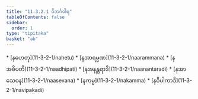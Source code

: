 ```yaml
---
title: "11.3.2.1 ဝိဘင်္ဂဝါရ"
tableOfContents: false
sidebar:
  order: 1
type: "tipitaka"
basket: "ab"
---
```



<DynamicBreadcrumb />



<TableOfContents>
* [နဟေတု](11-3-2-1/nahetu)
* [နအာရမ္မဏ](11-3-2-1/naarammana)
* [နအဓိပတိ](11-3-2-1/naadhipati)
* [နအနန္တရာဒိ](11-3-2-1/naanantaradi)
* [နအာသေဝန](11-3-2-1/naasevana)
* [နကမ္မ](11-3-2-1/nakamma)
* [နဝိပါကာဒိ](11-3-2-1/navipakadi)
</TableOfContents>
